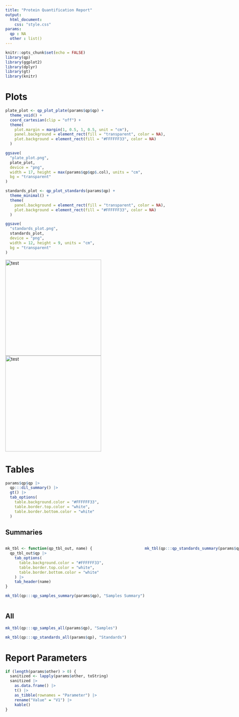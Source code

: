 ```yaml
---
title: "Protein Quantification Report"
output:
  html_document:
    css: "style.css"
params:
  qp : NA
  other : list()
---
```


```r
knitr::opts_chunk$set(echo = FALSE)
library(qp)
library(ggplot2)
library(dplyr)
library(gt)
library(knitr)
```


# Plots
```r
plate_plot <- qp_plot_plate(params$qp$qp) +
  theme_void() +
  coord_cartesian(clip = "off") +
  theme(
    plot.margin = margin(1, 0.5, 1, 0.5, unit = "cm"),
    panel.background = element_rect(fill = "transparent", color = NA),
    plot.background = element_rect(fill = "#FFFFFF33", color = NA)
  )

ggsave(
  "plate_plot.png",
  plate_plot,
  device = "png",
  width = 17, height = max(params$qp$qp$.col), units = "cm",
  bg = "transparent"
)
```

```r
standards_plot <- qp_plot_standards(params$qp) +
  theme_minimal() +
  theme(
    panel.background = element_rect(fill = "transparent", color = NA),
    plot.background = element_rect(fill = "#FFFFFF33", color = NA)
  )

ggsave(
  "standards_plot.png",
  standards_plot,
  device = "png",
  width = 12, height = 9, units = "cm",
  bg = "transparent"
)
```

![test](plate_plot.png){height=300px} ![test](standards_plot.png){height=300px}

# Tables


```r
params$qp$qp |>
  qp:::dil_summary() |>
  gt() |>
  tab_options(
    table.background.color = "#FFFFFF33",
    table.border.top.color = "white",
    table.border.bottom.color = "white"
  )

```


## Summaries
:::: {style="display: flex; justify-content: space-between;"}

::: {}

```r
mk_tbl <- function(qp_tbl_out, name) {
  qp_tbl_out$qp |>
    tab_options(
      table.background.color = "#FFFFFF33",
      table.border.top.color = "white",
      table.border.bottom.color = "white"
    ) |>
    tab_header(name)
}

mk_tbl(qp:::qp_samples_summary(params$qp), "Samples Summary")
```

:::


::: {}

```r
mk_tbl(qp:::qp_standards_summary(params$qp), "Standards Summary")
```

:::


::::

## All

```r
mk_tbl(qp:::qp_samples_all(params$qp), "Samples")
```



```r
mk_tbl(qp:::qp_standards_all(params$qp), "Standards")
```



# Report Parameters

```r
if (length(params$other) > 0) {
  sanitized <- lapply(params$other, toString)
  sanitized |>
    as.data.frame() |>
    t() |>
    as_tibble(rownames = "Parameter") |>
    rename("Value" = "V1") |>
    kable()
}
```
